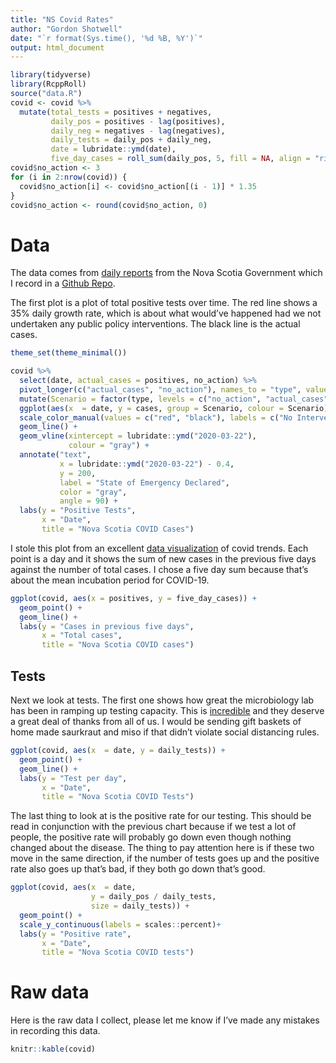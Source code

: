 ```yaml
---
title: "NS Covid Rates"
author: "Gordon Shotwell"
date: "`r format(Sys.time(), '%d %B, %Y')`"
output: html_document
---
```


```r
library(tidyverse)
library(RcppRoll)
source("data.R")
covid <- covid %>% 
  mutate(total_tests = positives + negatives,
         daily_pos = positives - lag(positives),
         daily_neg = negatives - lag(negatives),
         daily_tests = daily_pos + daily_neg,
         date = lubridate::ymd(date),
         five_day_cases = roll_sum(daily_pos, 5, fill = NA, align = "right"))
covid$no_action <- 3
for (i in 2:nrow(covid)) {
  covid$no_action[i] <- covid$no_action[(i - 1)] * 1.35
}
covid$no_action <- round(covid$no_action, 0)
```
# Data 

The data comes from [daily reports](https://novascotia.ca/coronavirus/#cases) from the Nova Scotia Government which I record in a [Github Repo](https://github.com/GShotwell/ns_covid).

The first plot is a plot of total positive tests over time. The red line shows a 35% daily growth rate, which is about what would've happened had we not undertaken any public policy interventions. The black line is the actual cases. 

```r
theme_set(theme_minimal())

covid %>% 
  select(date, actual_cases = positives, no_action) %>% 
  pivot_longer(c("actual_cases", "no_action"), names_to = "type", values_to = "cases") %>% 
  mutate(Scenario = factor(type, levels = c("no_action", "actual_cases"))) %>% 
  ggplot(aes(x  = date, y = cases, group = Scenario, colour = Scenario)) +
  scale_color_manual(values = c("red", "black"), labels = c("No Intervention", "Actual Cases")) +
  geom_line() +
  geom_vline(xintercept = lubridate::ymd("2020-03-22"), 
             colour = "gray") +
  annotate("text", 
           x = lubridate::ymd("2020-03-22") - 0.4, 
           y = 200, 
           label = "State of Emergency Declared", 
           color = "gray",
           angle = 90) +
  labs(y = "Positive Tests",
       x = "Date",
       title = "Nova Scotia COVID Cases") 
```

I stole this plot from an excellent [data visualization](https://aatishb.com/covidtrends/) of covid trends. Each point is a day and it shows the sum of new cases in the previous five days against the number of total cases. I chose a five day sum because that's about the mean incubation period for COVID-19.

```r
ggplot(covid, aes(x = positives, y = five_day_cases)) +
  geom_point() +
  geom_line() +
  labs(y = "Cases in previous five days",
       x = "Total cases",
       title = "Nova Scotia COVID cases")
```

## Tests

Next we look at tests. The first one shows how great the microbiology lab has been in ramping up testing capacity. This is [incredible](https://www.cbc.ca/news/canada/nova-scotia/covid-19-microbiology-lab-testing-health-care-1.5515115) and they deserve a great deal of thanks from all of us. I would be sending gift baskets of home made saurkraut and miso if that didn't violate social distancing rules.

```r
ggplot(covid, aes(x  = date, y = daily_tests)) +
  geom_point() +
  geom_line() +
  labs(y = "Test per day",
       x = "Date",
       title = "Nova Scotia COVID Tests") 
```

The last thing to look at is the positive rate for our testing. This should be read in conjunction with the previous chart because if we test a lot of people, the positive rate will probably go down even though nothing changed about the disease. The thing to pay attention here is if these two move in the same direction, if the number of tests goes up and the positive rate also goes up that's bad, if they both go down that's good.

```r
ggplot(covid, aes(x  = date, 
                  y = daily_pos / daily_tests,
                  size = daily_tests)) +
  geom_point() +
  scale_y_continuous(labels = scales::percent)+
  labs(y = "Positive rate",
       x = "Date",
       title = "Nova Scotia COVID tests") 
```


# Raw data

Here is the raw data I collect, please let me know if I've made any mistakes in recording this data. 

```r
knitr::kable(covid)
```


